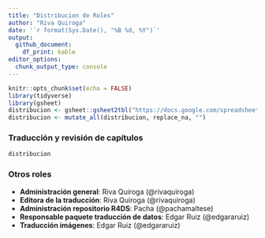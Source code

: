 ```yaml
---
title: "Distribucion de Roles"
author: "Riva Quiroga"
date: '`r format(Sys.Date(), "%B %d, %Y")`'
output:
  github_document:
    df_print: kable
editor_options: 
  chunk_output_type: console
---
```


<!-- archivo generado por distribucion-roles.Rmd -->

```r
knitr::opts_chunk$set(echo = FALSE)
library(tidyverse)
library(gsheet)
distribucion <- gsheet::gsheet2tbl("https://docs.google.com/spreadsheets/d/1BmLq5rrvQBmmyfE4KsurqA3q4iJM8i2HtVOuUFeE5KI/edit#gid=0")
distribucion <- mutate_all(distribucion, replace_na, "")
```

### Traducción y revisión de capítulos

```r
distribucion
```

### Otros roles

* __Administración general__: Riva Quiroga (@rivaquiroga)
* __Editora de la traducción__: Riva Quiroga (@rivaquiroga)
* __Administración repositorio R4DS__: Pacha (@pachamaltese)
* __Responsable paquete traducción de datos__: Edgar Ruiz (@edgararuiz)
* __Traducción imágenes__: Edgar Ruiz (@edgararuiz)
